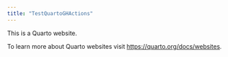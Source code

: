 ```yaml
---
title: "TestQuartoGHActions"
---
```


This is a Quarto website.

To learn more about Quarto websites visit <https://quarto.org/docs/websites>.
